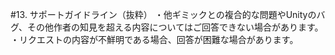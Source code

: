 #13. サポートガイドライン（抜粋）
・他ギミックとの複合的な問題やUnityのバグ、その他作者の知見を超える内容についてはご回答できない場合があります。
・リクエストの内容が不鮮明である場合、回答が困難な場合があります。